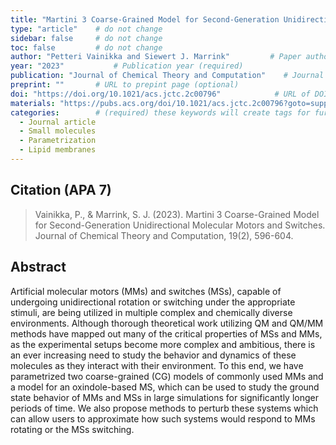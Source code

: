 ```yaml
---
title: "Martini 3 Coarse-Grained Model for Second-Generation Unidirectional Molecular Motors and Switches"          # Paper title (required)
type: "article"    # do not change
sidebar: false     # do not change
toc: false         # do not change
author: "Petteri Vainikka and Siewert J. Marrink"         # Paper authors (required)
year: "2023"           # Publication year (required)
publication: "Journal of Chemical Theory and Computation"    # Journal or similar (required)
preprint: ""       # URL to prepint page (optional)  
doi: "https://doi.org/10.1021/acs.jctc.2c00796"            # URL of DOI (required)  
materials: "https://pubs.acs.org/doi/10.1021/acs.jctc.2c00796?goto=supporting-info"      # URL to suplementary info (optional)
categories:        # (required) these keywords will create tags for further filtering. 
  - Journal article
  - Small molecules
  - Parametrization
  - Lipid membranes
---
```


<!-- 
The info below is just an example. 

Both fields are required and they have to be replaced with the respective info for each paper. 

Please notice the `> ` symbol before the citation, it gives it additional styling.  
-->

## Citation (APA 7)      

> Vainikka, P., & Marrink, S. J. (2023). Martini 3 Coarse-Grained Model for Second-Generation Unidirectional Molecular Motors and Switches. Journal of Chemical Theory and Computation, 19(2), 596-604.

## Abstract

Artificial molecular motors (MMs) and switches (MSs), capable of undergoing unidirectional rotation or switching under the appropriate stimuli, are being utilized in multiple complex and chemically diverse environments. Although thorough theoretical work utilizing QM and QM/MM methods have mapped out many of the critical properties of MSs and MMs, as the experimental setups become more complex and ambitious, there is an ever increasing need to study the behavior and dynamics of these molecules as they interact with their environment. To this end, we have parametrized two coarse-grained (CG) models of commonly used MMs and a model for an oxindole-based MS, which can be used to study the ground state behavior of MMs and MSs in large simulations for significantly longer periods of time. We also propose methods to perturb these systems which can allow users to approximate how such systems would respond to MMs rotating or the MSs switching.